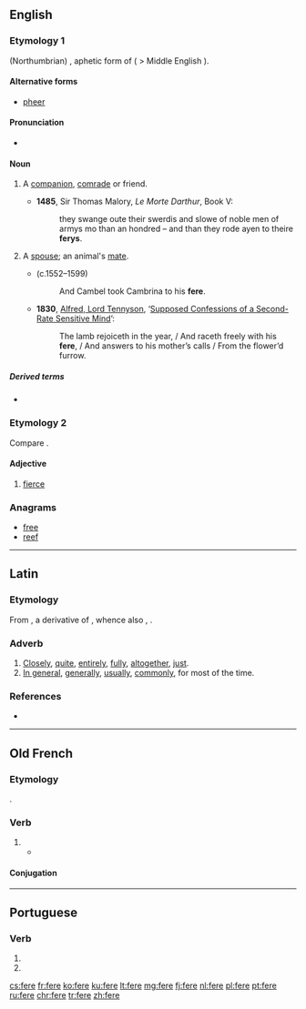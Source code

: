 ==English==

===Etymology 1===
{{etyl|ang|en}} (Northumbrian) {{term|færa|fǣra}}, aphetic form of {{m|ang|ġefēra}} ( > Middle English {{term|y-fere|lang=enm}}).

====Alternative forms====
* [[pheer]] <!--in Spenser-->

====Pronunciation====
* {{IPA|/fɪə/|lang=en}}

====Noun====
{{en-noun}}

#{{label|en|dialectal|or|obsolete}} A [[companion]], [[comrade]] or friend.
#*'''1485''', Sir Thomas Malory, ''Le Morte Darthur'', Book V:
#*:they swange oute their swerdis and slowe of noble men of armys mo than an hondred – and than they rode ayen to theire '''ferys'''.
#{{label|en|archaic}} A [[spouse]]; an animal's [[mate]].
#*{{w|Edmund Spenser}} (c.1552–1599)
#*:And Cambel took Cambrina to his '''fere'''.
#*'''1830''', [[w:Alfred_Tennyson%2C_1st_Baron_Tennyson|Alfred, Lord Tennyson]], ‘[http://www.telelib.com/authors/T/TennysonAlfred/verse/juvenilia/supposedconfessions.html Supposed Confessions of a Second-Rate Sensitive Mind]’:
#*:The lamb rejoiceth in the year, / And raceth freely with his '''fere''', / And answers to his mother’s calls / From the flower’d furrow.

=====Derived terms=====
* {{l|en|ferede}}

===Etymology 2===
Compare {{etyl|la|-}} {{lena}} {{term|ferus|lang=la||wild}}.

====Adjective====
{{en-adj}}

# {{context|obsolete|lang=en}} [[fierce]]

{{Webster 1913}}

===Anagrams===
* [[free]]
* [[reef]]

----

==Latin==

===Etymology===
From {{etyl|ine-pro|la}} {{m|ine-pro|*dʰer-o-||tight, close by}}, a derivative of {{m|ine-pro|*dʰer-||to hold}}, whence also {{term|firmus|lang=la}}, {{m|la|fermē}}.

===Adverb===
{{la-adv|ferē||-}}

# [[closely|Closely]], [[quite]], [[entirely]], [[fully]], [[altogether]], [[just]].
# [[in general|In general]], [[generally]], [[usually]], [[commonly]], for most of the time.

===References===
* {{R:L&S}}

----

==Old French==

===Etymology===
{{etyl|la|fro}} {{m|la|faciō}}.

===Verb===
{{head|fro|verb}}

# {{alternative form of|faire|lang=fro}}
#* {{quote-book|year=circa 1180,|title=[[s:fr:Perceval ou le conte du Graal|Perceval ou le conte du Graal]]|author=[[wikipedia:Chrétien de Troyes|Chrétien de Troyes]]|passage=Sire, vostre prisoniers sui<br />por '''fere''' ce que vos voldroiz|translation=Sire, I am your prisoner<br />To do what you desire}}

====Conjugation====
{{fro-conj-faire|repl=fai/fe}}

----

==Portuguese==

===Verb===
{{pt-verb-form}}

# {{inflection of|ferir||3|s|pres|indc|lang=pt}}
# {{inflection of|ferir||2|s|impr|lang=pt}}

[[cs:fere]]
[[fr:fere]]
[[ko:fere]]
[[ku:fere]]
[[lt:fere]]
[[mg:fere]]
[[fj:fere]]
[[nl:fere]]
[[pl:fere]]
[[pt:fere]]
[[ru:fere]]
[[chr:fere]]
[[tr:fere]]
[[zh:fere]]